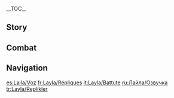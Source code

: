{{CharacterTabs}}
{{LanguageTabs}}
__TOC__
==Story==
{{VO/Story
|character               = Layla

<!-- Hello -->
|vo_01_01_title      = Hello
|vo_01_01_file       = VO_{language}{character} Hello.ogg
|vo_01_01_tx         = *yawn* ...Hi, I'm Layla, a [[Rtawahist]] student... Hmm? Sorry, I didn't sleep well last night, so I'm a bit out of it today &mdash; what did you say, again? ...You wanna team up with me? No, no, it's not that I don't want to, I'm just not sure my crazy sleep schedule will really work for you... But uh, I guess... I look forward to working with you!

<!-- Chats -->
|vo_02_01_title      = Chat: Gaze
|vo_02_01_file       = VO_{language}{character} Chat - Gaze.ogg
|vo_02_01_tx         = Even when we're not looking up at the stars, they're always there, watching over us.

|vo_02_02_title      = Chat: Sleepwalking
|vo_02_02_file       = VO_{language}{character} Chat - Sleepwalking.ogg
|vo_02_02_tx         = My legs are so sore... *sigh* Guess I must have been sleepwalking last night... again.

|vo_02_03_title      = Chat: Woe Is Me
|vo_02_03_file       = VO_{language}{character} Chat - Woe Is Me.ogg
|vo_02_03_tx         = *groan* ...Why do I have to write so many papers, whyyy...

<!-- Weather -->
|vo_03_01_title      = When It Rains
|vo_03_01_file       = VO_{language}{character} When It Rains.ogg
|vo_03_01_tx         = Oh, the weather's terrible. Shoot, if I can't see the sky tonight... Ugh, I really can't put off my star mapping homework any longer...

|vo_03_02_title      = When It Snows
|vo_03_02_file       = VO_{language}{character} When It Snows.ogg
|vo_03_02_tx         = The snow is sparkling. Just like the stars in the night sky.

|vo_03_03_title      = When the Sun Is Out
|vo_03_03_file       = VO_{language}{character} When the Sun Is Out.ogg
|vo_03_03_tx         = Mm, this sun's making me so... *yawn* sleepy... Mkay, lemme grab a pillow and rest my eyes before this wears off... It's been two, two days since I last, last... Zzz...

|vo_03_04_title      = In the Desert
|vo_03_04_file       = VO_{language}{character} In the Desert.ogg
|vo_03_04_tx         = Scorching hot days and freezing cold nights... I&mdash;I don't think I'm gonna make it...

<!-- Greetings -->
|vo_04_01_title      = Good Morning
|vo_04_01_file       = VO_{language}{character} Good Morning.ogg
|vo_04_01_tx         = Did you get enough sleep? If you're still tired, you should go back to sleep for a bit... Me? *sigh* I'm... used to it...

|vo_04_02_title      = Good Afternoon
|vo_04_02_file       = VO_{language}{character} Good Afternoon.ogg
|vo_04_02_tx         = I'm in the middle of a stellar kinematics calculation right now, just go to lunch without me... Wait, th&mdash;this angle isn't right... No, no, no... Shoot, how far in was I when this mistake crept in...

|vo_04_03_title      = Good Evening
|vo_04_03_file       = VO_{language}{character} Good Evening.ogg
|vo_04_03_tx         = I'm going to turn in early tonight, hope I can actually get to sleep... Dear Mighty [[God of Wisdom]], please bless my slumber, I pray. Okay. Closing my eyes now.
|vo_04_03_mention    = Lesser Lord Kusanali

|vo_04_04_title      = Good Night
|vo_04_04_friendship = 4
|vo_04_04_file       = VO_{language}{character} Good Night.ogg
|vo_04_04_tx         = *yawn* ...Right, let's see what's stumped Daylight Layla this time. Hmm... she hasn't touched the third year of old Starlogs yet, they definitely need working through. And there's a few charts to be appended to the mid-term report, which... yep, she hasn't even started drawing up yet. Alright, time to get to work. ...Huh? What're you doing up? You should be asleep right now. Me? Sleepwalking, of course.

<!-- About -->
|vo_05_01_title      = About {character}: Theoretical Astrology
|vo_05_01_file       = VO_{language}{character} About {character} - Theoretical Astrology.ogg
|vo_05_01_tx         = According to my textbook, "Using theoretical astrology to solve specific problems in our daily lives should not be our primary goal." But whether we should or not, the real reason nobody does it is that... well, it's just... it's not worth the effort. When we do a prediction, we usually have to use multiple celestial globes and consult at least one whole year's worth of Star Charts to get any... precise answers. To go through all that just to find out whether the price of spices will go up tomorrow... I mean, it's just not worth it...

|vo_05_02_title      = About {character}: Reasoning
|vo_05_02_friendship = 6
|vo_05_02_file       = VO_{language}{character} About {character} - Reasoning.ogg
|vo_05_02_tx         = Since I found something I like and that I'm good at, I think I should try and stick with it. Even if the journey is difficult, even if the competition is fierce, even if there's no guarantee I'll graduate, and even if I have to return all my scholarships if I fail my final exams... Huh, maybe I should just drop out and go back home.

<!-- About Us -->
|vo_06_01_title      = About Us: Companionship
|vo_06_01_friendship = 4
|vo_06_01_file       = VO_{language}{character} About Us - Companionship.ogg
|vo_06_01_tx         = I agree. I don't like having to pull an all-nighter to catch up on schoolwork either, but they just keep piling on the assignments, don't they? That's how things go here, so obviously I have to help her out... Wanna keep me company?

|vo_06_02_title      = About Us: Traveling the World
|vo_06_02_friendship = 6
|vo_06_02_file       = VO_{language}{character} About Us - Traveling the World.ogg
|vo_06_02_tx         = If I don't end up staying at the [[Akademiya]] after graduation, I think I'll come travel the world with you. What do you think?

<!-- Miscellany I -->
|vo_07_01_title      = About the [[Vision]]
|vo_07_01_friendship = 4
|vo_07_01_file       = VO_{language}{character} About the Vision.ogg
|vo_07_01_tx         = *yawn*... Where's that glowing coming from? I coulda sworn I turned the lights off before I fell asleep... Huh, it's just my Vision. No wonder... Wait, but... didn't I leave this on my nightstand?

|vo_07_02_title      = Something to Share
|vo_07_02_friendship = 4
|vo_07_02_file       = VO_{language}{character} Something to Share.ogg
|vo_07_02_tx         = The chief editor of our Darshan keeps Starlogs that show the fates of all living beings. They are, without a shadow of a doubt, the apex of astronomical knowledge. The first time I saw one, I was scared speechless! Huh? Are you interested? If you just want to take a quick look... lemme put in an application for you, I think it should be fine... I think...?

|vo_07_03_title      = Interesting Things
|vo_07_03_file       = VO_{language}{character} Interesting Things.ogg
|vo_07_03_tx         = Are there any plants that can catch bugs, because if so, I need their help. I don't fall asleep easily to begin with, but now there's this little flying bug somewhere in my room... The buzzing is so loud, and it never stops... but I&mdash;I've tried, but I just can't find it... *groan*

<!-- About Teammates -->
|vo_08_01_title      = About [[Mona]]
|vo_08_01_friendship = 4
|vo_08_01_file       = VO_{language}{character} About Mona.ogg
|vo_08_01_tx         = Mona Megistus, the Astrologist... Her astrology column in [[The Steambird]] is well-known among Rtawahist scholars. Her articles always cover super specialized topics, but can still be appreciated by non-academics. That's no easy feat... Huh? Her name seems to just roll off my tongue? Uh, that's just because... I have a lot of respect for... amazing people.
|vo_08_01_mention    = Mona

|vo_08_02_title      = About [[Lisa]]
|vo_08_02_friendship = 4
|vo_08_02_file       = VO_{language}{character} About Lisa.ogg
|vo_08_02_tx         = Oh, I know who you're talking about. Lisa Minci &mdash; the legendary [[Spantamad]] prodigy who graduated in just two years. If only I had her brains... Huh? You met her in person when you were in [[Mondstadt]]? R&mdash;Really? So... what's her studying process like? What books does she read, and what kind of work does she do? Where... Where should I start if I want to learn from her?
|vo_08_02_mention    = Lisa

|vo_08_03_title      = About [[Dori]]
|vo_08_03_friendship = 4
|vo_08_03_quest      = Akasha Pulses, the Kalpa Flame Rises
|vo_08_03_file       = VO_{language}{character} About Dori.ogg
|vo_08_03_tx         = Oh... D&mdash;Dori... ahem... I took the plunge and bought something from her once. She looked euphoric as I was settling the bill &mdash; I think she assumed I was some sort of mega-rich person. Kept relentlessly sending product ads to me in the mail afterwards. Ugh... biggest mistake of my life! I paid such a huge price for it... 'cause not only did I spend all of my scholarship money in one go, but for most of the next year, I had to survive mainly on cheap vegetables, and I couldn't buy textbooks unless they were on sale...
|vo_08_03_mention    = Dori

|vo_08_04_title      = About [[Cyno]]
|vo_08_04_friendship = 4
|vo_08_04_file       = VO_{language}{character} About Cyno.ogg
|vo_08_04_tx         = The General Mahamatra is really good at [[Genius Invokation TCG]]? Ooh, I wonder if... I mean, if I ever got the chance, maybe I could play a game with him. Card games like Genius Invokation TCG are always easier when you're good at mental math, so actually, I... I dunno, but... I might not necessarily lose to him.
|vo_08_04_mention    = Cyno

|vo_08_05_title      = About [[Candace]]
|vo_08_05_friendship = 4
|vo_08_05_file       = VO_{language}{character} About Candace.ogg
|vo_08_05_tx         = ...Huh, I saw someone who matches that description when I woke up after sleepwalking for the first time. "Candace," huh? Now I know. I still remember the moment I woke up... All of my reports and essays were done. At the time, it felt like... like after pleading to the stars for days and days, now they'd finally heard me, and sent a messenger to help me... I felt so touched!
|vo_08_05_mention    = Candace

|vo_08_06_title      = About [[Alhaitham]]
|vo_08_06_friendship = 4
|vo_08_06_file       = VO_{language}{character} About Alhaitham.ogg
|vo_08_06_tx         = I bet someone who's good enough to get a job like Scribe never has to worry about whether their projects will get approved or be successful. Wait... Oh shoot, if he's a Scribe, he probably doesn't have to do any projects in the first place. So lucky...
|vo_08_06_mention    = Alhaitham

|vo_08_07_title      = About [[Lesser Lord Kusanali]]
|vo_08_07_friendship = 4
|vo_08_07_file       = VO_{language}{character} About Lesser Lord Kusanali.ogg
|vo_08_07_tx         = Dear Mighty God of Wisdom, I've been studying late into the night for days on end, please let me pass this exam! Please, please... Zzz...
|vo_08_07_mention    = Lesser Lord Kusanali

|vo_08_08_title      = About [[Faruzan]]
|vo_08_08_friendship = 4
|vo_08_08_file       = VO_{language}{character} About Faruzan.ogg
|vo_08_08_tx         = Has Professor Faruzan managed to get any students? People from the [[Haravatat]] Darshan say that she always has difficulty getting funding for her projects, so it's hard for her to attract students, too. *sigh*...
|vo_08_08_mention    = Faruzan

<!-- More About -->
|vo_09_01_title      = More About {character}: I
|vo_09_01_file       = VO_{language}{character} More About {character} - 01.ogg
|vo_09_01_tx         = I'm not naturally talented, nor am I a fast learner... I only got into the Akademiya by studying like crazy for the entrance exam... Oh shoot, I&mdash;I'm sorry, I can't chat right now. Mentioning the Akademiya reminds me that my academic progress report is due soon... and I still haven't got any progress to write about yet.

|vo_09_02_title      = More About {character}: II
|vo_09_02_friendship = 3
|vo_09_02_file       = VO_{language}{character} More About {character} - 02.ogg
|vo_09_02_tx         = My relationship with my adviser? Um... how should I put it... Oh, don't get me wrong, she's been good to me. She even gave me a recommendation when I started at the school. And every time I feel like I just can't go on, she's there to give me s&mdash;some much-needed encouragement... and then to assign me another essay right after...

|vo_09_03_title      = More About {character}: III
|vo_09_03_friendship = 4
|vo_09_03_file       = VO_{language}{character} More About {character} - 03.ogg
|vo_09_03_tx         = Almost all of [[Sumeru]]'s best and brightest have attended the Akademiya, and there are a ton of scarily intelligent international students, too... so you can imagine how competitive it is here! Studying alongside some of these people, sometimes it makes me wonder... am I really cut out for this?

|vo_09_04_title      = More About {character}: IV
|vo_09_04_friendship = 5
|vo_09_04_file       = VO_{language}{character} More About {character} - 04.ogg
|vo_09_04_tx         = Shh, be quiet... Don't wake her up, just let her sleep peacefully. ...Who's "her"? Ah, well, a very weary Layla who's constantly stressed about her schoolwork, of course. ...And me? Hehe, I'm Layla too.

|vo_09_05_title      = More About {character}: V
|vo_09_05_friendship = 6
|vo_09_05_file       = VO_{language}{character} More About {character} - 05.ogg
|vo_09_05_tx         = I've heard people say she thinks a "blessing from the stars" is the reason why all of her outstanding schoolwork gets magically finished while she's asleep. Ah, she has absolutely no idea. ...Oh, but seriously, don't tell her, okay?

<!-- Miscellany II -->
|vo_10_01_title      = {character}'s Hobbies...
|vo_10_01_file       = VO_{language}{character} Hobbies.ogg
|vo_10_01_tx         = Drawing Star Charts is really tiring work... I really don't think I'd be able to keep at it if it wasn't something I'm interested in. You have to use a ruler, then do some calculations on paper, then check past Starlogs... Before you know it, the whole day is gone. But then when I look at the finished product, a huge, neatly drawn, accurate map of the stars... it always gives me a huge sense of accomplishment.

|vo_10_02_title      = {character}'s Troubles...
|vo_10_02_file       = VO_{language}{character} Troubles.ogg
|vo_10_02_tx         = I slept okay-ish before I came to the Akademiya, but since I started my studies... there's so much pressure... I just want to be able to sleep the whole night throo-hoo-hoough...

|vo_10_03_title      = Favorite Food
|vo_10_03_file       = VO_{language}{character} Favorite Food.ogg
|vo_10_03_tx         = Every night before I go to bed, I make myself a glass of warm milk, in the hope I'll sleep well tonight, hope I'll sleep well tonight, hope I'll sleep well tonight... Zzz...

|vo_10_04_title      = Least Favorite Food
|vo_10_04_friendship = 4
|vo_10_04_file       = VO_{language}{character} Least Favorite Food.ogg
|vo_10_04_tx         = Someone once told me about a mysterious merchant who was selling really effective Sleep Gummies. It cost all my scholarship money, plus all the other [[Mora]] I'd saved up, but I bought some. They worked great, and for a while I slept like a baby. But... they're 200 thousand Mora a box... I can't afford that... I&mdash;I can't let myself buy them ever again, nope, no way. Not even if they were buy one, get one free, or... well, buy one, get two free, hmm... actually... maybe I'd consider that.
|vo_10_04_mention    = Dori

<!-- Receiving a Gift -->
|vo_11_01_title      = Receiving a Gift: I
|vo_11_01_file       = VO_{language}{character} Receiving a Gift - 01.ogg
|vo_11_01_tx         = This is amazing! I'm so jealous, you're good at everything.

|vo_11_02_title      = Receiving a Gift: II
|vo_11_02_file       = VO_{language}{character} Receiving a Gift - 02.ogg
|vo_11_02_tx         = Mmm... it's really good.

|vo_11_03_title      = Receiving a Gift: III
|vo_11_03_file       = VO_{language}{character} Receiving a Gift - 03.ogg
|vo_11_03_tx         = Um... maybe we should just grab some takeout.

<!-- Birthday -->
|vo_12_01_title      = Birthday
|vo_12_01_file       = VO_{language}{character} Birthday.ogg
|vo_12_01_tx         = Happy birthday. I got you this pocket astrolabe... The same stars witness the fate of the human race today as did yesterday, and as will forever. May they cast their gaze upon you, and may they stay with you always, through the desert and across the ocean, until you reach your destination.

<!-- Feelings About Ascension -->
|vo_13_01_title      = Feelings About Ascension: Intro
|vo_13_01_ascension  = 1
|vo_13_01_file       = VO_{language}{character} Feelings About Ascension - 01.ogg
|vo_13_01_tx         = Get it together, Layla... You've gotta work harder.

|vo_13_02_title      = Feelings About Ascension: Building Up
|vo_13_02_ascension  = 2
|vo_13_02_file       = VO_{language}{character} Feelings About Ascension - 02.ogg
|vo_13_02_tx         = Get it together, Layla... You're doing well so far, but you've still got a lot to learn.

|vo_13_03_title      = Feelings About Ascension: Climax
|vo_13_03_ascension  = 4
|vo_13_03_file       = VO_{language}{character} Feelings About Ascension - 03.ogg
|vo_13_03_tx         = Get it together, Layla... You've been studying hard and reading everything you could get your hands on. Well done. But you can't afford to slack off now. The moment you get lazy, you'll fall behind and end up having to postpone your graduation. Spare yourself the humiliation.

|vo_13_04_title      = Feelings About Ascension: Conclusion
|vo_13_04_ascension  = 6
|vo_13_04_file       = VO_{language}{character} Feelings About Ascension - 04.ogg
|vo_13_04_tx         = Get it together, Layla! Believe in yourself, and in the person who's helped you come this far. The two of you together can solve any problem that comes your way!<br>Whew... Alright! Time to leave my worries behind. Let's go!
}}
==Combat==
{{Combat VO
|character           = Layla

<!-- Elemental Skill -->
|skill_1_tx          = The night is cold.
|skill_2_tx          = Not now!
|skill_3_tx          = My guiding stars.

<!-- Elemental Burst -->
|burst_1_tx          = Stars, shine for me.
|burst_2_tx          = Cold, mine to command.
|burst_3_tx          = Don't be scared.

<!-- Sprint Start -->
|sprint-s_1_file     = Sprint Start 01,Sprint Start 02,Sprint Start 03

<!-- Sprint End -->
|sprint-e_1_file     =

<!-- Deploying Wind Glider -->
|glider_1_file       = Deploying Wind Glider 01,Deploying Wind Glider 02,Deploying Wind Glider 03

<!-- Opening Treasure Chest -->
|chest_1_tx          = A little goes a long way.
|chest_2_tx          = Huh, glad I saw this. I almost didn't even notice it.
|chest_3_tx          = Wow! Suddenly, I don't feel so tired.

<!-- Low HP -->
|low-hp_1_tx         = So sleepy...
|low-hp_2_tx         = No no no no...
|low-hp_3_tx         = Is it too late for an extension?

<!-- Ally at Low HP -->
|ally-low-hp_1_tx    = Wake up! You look half asleep!
|ally-low-hp_2_tx    = Oh no! Y&mdash;You're hurt!

<!-- Fallen -->
|fallen_1_tx         = Sweet sleep... at last...
|fallen_2_tx         = I'm sorry, Professor...
|fallen_3_tx         = This is just a... bad dream...

<!-- Light Hit Taken -->
|hit-l_1_file        = Light Hit Taken 01,Light Hit Taken 02,Light Hit Taken 03,Light Hit Taken 04,Light Hit Taken 05,Light Hit Taken 06
|hit-l_1_tx          =
|hit-l_2_file        = 

<!-- Heavy Hit Taken -->
|hit-h_1_tx          = Come on, that's not fair!
|hit-h_2_tx          = That's against the rules!
|hit-h_3_file        = Heavy Hit Taken 03,Heavy Hit Taken 04,Heavy Hit Taken 05,Heavy Hit Taken 06

<!-- Joining Party-->
|join_1_tx           = Can't sleep? Let's go for a walk then.
|join_2_tx           = I applied for vacation... You remembered too, right?
|join_3_tx           = *sigh* My mind is completely blank... I need to get out and unwind.

<!-- Character Idles -->
|idle_1_file            = Standby 01
|idle_1_actual_tx       = Haah... Huh... Mmm... A-Ah! Okay... Ah... Mmm...
|idle_2_file            = Standby 02
|idle_2_actual_tx       = Mhm... *mumbles* *snores* U-Uh! Ah! How did I do that...?

<!-- Light Attack -->
|atk-l_1_file        = Light Attack 01,Light Attack 02,Light Attack 03,Light Attack 04,Light Attack 05,Light Attack 06,Light Attack 07

<!-- Mid Attack -->
|atk-m_1_file        = Mid Attack 01,Mid Attack 02,Mid Attack 03

<!-- Heavy Attack -->
|atk-h_1_file        = Heavy Attack 01,Heavy Attack 02,Heavy Attack 03

<!-- Climbing -->
|climb_1_file        = Climbing 01,Climbing 02,Climbing 03

<!-- Climbing Breath -->
|climb-b_1_file      = Climbing Breath 01,Climbing Breath 02,Climbing Breath 03

<!-- Jumping -->
|jump_1_file         = Jumping 01,Jumping 02,Jumping 03,Jumping 04,Jumping 05
}}

==Navigation==
{{Character Navbox|VO}}

[[es:Laila/Voz]]
[[fr:Layla/Répliques]]
[[it:Layla/Battute]]
[[ru:Лайла/Озвучка]]
[[tr:Layla/Replikler]]